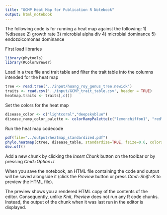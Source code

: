 ```yaml
---
title: "GCMP Heat Map for Publication R Notebook"
output: html_notebook
---
```


The following code is for running a heat map against the following:
1) %disease
2) growth rate
3) microbial alpha div
4) microbial dominance
5) endozoicomonas dominance


First load libraries
```r
library(phytools)
library(RColorBrewer)
```


Load in a tree file and trait table and filter the trait table into the columns intended for the heat map

```r
tree <- read.tree('../input/huang_roy_genus_tree.newick')
traits <- read.csv('../input/GCMP_trait_table.csv', header = TRUE)
heatmap.traits <- traits[,c()] 


```


Set the colors for the heat map
```r
disease_color <- c("lightcoral","deepskyblue")
disease_ramp_color_palette <- colorRampPalette(c("lemonchiffon1", "red"))(100)
```


Run the heat map codecode
```r
pdf(file="../output/heatmap_standardized.pdf")
phylo.heatmap(ctree, disease_table, standardize=TRUE, fsize=0.6, colors=disease_ramp_color_palette,length=1)
dev.off()
```

Add a new chunk by clicking the *Insert Chunk* button on the toolbar or by pressing *Cmd+Option+I*.

When you save the notebook, an HTML file containing the code and output will be saved alongside it (click the *Preview* button or press *Cmd+Shift+K* to preview the HTML file). 

The preview shows you a rendered HTML copy of the contents of the editor. Consequently, unlike *Knit*, *Preview* does not run any R code chunks. Instead, the output of the chunk when it was last run in the editor is displayed.

